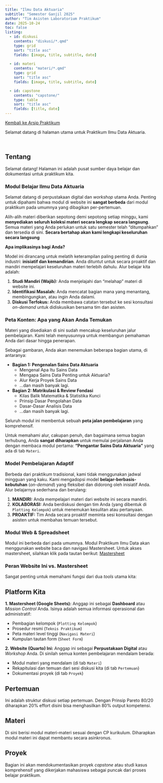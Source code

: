 ```yaml
---
title: "Ilmu Data Aktuaria"
subtitle: "Semester Ganjil 2025"
author: "Tim Asisten Laboratorium Praktikum"
date: 2025-10-24
toc: false
listing:
  - id: diskusi
    contents: "diskusi/*.qmd"
    type: grid
    sort: "title asc"
    fields: [image, title, subtitle, date]
    
  - id: materi
    contents: "materi/*.qmd"
    type: grid
    sort: "title asc"
    fields: [image, title, subtitle, date]

  - id: capstone
    contents: "capstone/"
    type: table
    sort: "title asc"
    fields: [title, date]
---
```


<a href="../../../../semuahalaman/praktikum.qmd" class="btn btn-outline-primary mb-4">
<i class="fa-solid fa-arrow-left"></i> Kembali ke Arsip Praktikum
</a>

:::{.justify}
Selamat datang di halaman utama untuk Praktikum Ilmu Data Aktuaria.
:::

<br>

::: {.panel-tabset}

## Tentang

Selamat datang! Halaman ini adalah pusat sumber daya belajar dan dokumentasi untuk praktikum kita.

### Modul Belajar Ilmu Data Aktuaria

:::{.justify}
Selamat datang di perpustakaan digital dan *workshop* utama Anda. Penting untuk dipahami bahwa modul di website ini **sangat berbeda** dari modul praktikum pada umumnya yang dibagikan per-pertemuan.

Alih-alih materi diberikan sepotong demi sepotong setiap minggu, kami **menyediakan seluruh koleksi materi secara lengkap secara langsung**. Semua materi yang Anda perlukan untuk satu semester telah "ditumpahkan" dan tersedia di sini. **Secara bertahap akan kami lengkapi keseluruhan secara langsung**
:::

**Apa implikasinya bagi Anda?**

Model ini dirancang untuk melatih keterampilan paling penting di dunia industri: **inisiatif dan kemandirian**. Anda dituntut untuk secara proaktif dan mandiri mempelajari keseluruhan materi terlebih dahulu. Alur belajar kita adalah:

1.  **Studi Mandiri (Wajib):** Anda menjelajahi dan "melahap" materi di website ini.
2.  **Identifikasi Masalah:** Anda mencatat bagian mana yang menantang, membingungkan, atau ingin Anda dalami.
3.  **Diskusi Terfokus:** Anda membawa catatan tersebut ke sesi konsultasi *on-demand* untuk didiskusikan bersama tim dan asisten.

### Peta Konten: Apa yang Akan Anda Temukan

Materi yang disediakan di sini sudah mencakup keseluruhan jalur pembelajaran. Kami telah menyusunnya untuk membangun pemahaman Anda dari dasar hingga penerapan.

:::{.callout-note title="Contoh Struktur Modul"}
Sebagai gambaran, Anda akan menemukan beberapa bagian utama, di antaranya:

* **Bagian 1: Pengenalan Sains Data Aktuaria**
    * Mengenal Apa Itu Sains Data
    * Mengapa Sains Data Penting untuk Aktuaria?
    * Alur Kerja Proyek Sains Data
    * ...dan masih banyak lagi.

* **Bagian 2: Matrikulasi & Review Fondasi**
    * Kilas Balik Matematika & Statistika Kunci
    * Prinsip Dasar Pengolahan Data
    * Dasar-Dasar Analisis Data
    * ...dan masih banyak lagi.
:::

Seluruh modul ini membentuk sebuah **peta jalan pembelajaran** yang komprehensif.

Untuk memahami alur, cakupan penuh, dan bagaimana semua bagian terhubung, Anda **sangat diharapkan** untuk memulai perjalanan Anda dengan membaca modul pertama: **"Pengantar Sains Data Aktuaria"** yang ada di tab `Materi`.

### Model Pembelajaran Adaptif

Berbeda dari praktikum tradisional, kami tidak menggunakan jadwal mingguan yang kaku. Kami mengadopsi model **belajar-berbasis-kebutuhan** (*on-demand*) yang fleksibel dan didorong oleh inisiatif Anda. Alur belajarnya sederhana dan berulang:

1.  **MANDIRI:** Anda mempelajari materi dari website ini secara mandiri.
2.  **KOLABORASI:** Anda berdiskusi dengan tim Anda (yang dibentuk di `Plotting Kelompok`) untuk menemukan kesulitan atau pertanyaan.
3.  **PROAKTIF:** Tim Anda secara proaktif meminta sesi konsultasi dengan asisten untuk membahas temuan tersebut.

### Modul Web & Spreadsheet

Modul ini berbeda dari pada umumnya. Modul Praktikum Ilmu Data akan menggunakan website baca dan navigasi Mastersheet.
Untuk akses mastersheet, silahkan klik pada tautan berikut: [Mastersheet](https://docs.google.com/spreadsheets/d/1lU5bhGa5emGxgz8HO7OQjRvRAI1XJ2B_ATSncomBEWY/edit?usp=drive_link)

### Peran Website Ini vs. Mastersheet

Sangat penting untuk memahami fungsi dari dua *tools* utama kita:

:::{.callout-note icon="false"}
## Platform Kita

**1. Mastersheet (Google Sheets):**
Anggap ini sebagai **Dashboard** atau *Mission Control* Anda. Isinya adalah semua informasi operasional dan administratif:

* Pembagian kelompok (`Plotting Kelompok`)
* Prosedur resmi (`Teknis Praktikum`)
* Peta materi level tinggi (`Navigasi Materi`)
* Kumpulan tautan form (`Sheet Form`)

**2. Website (Quarto) Ini:**
Anggap ini sebagai **Perpustakaan Digital** atau *Workshop* Anda. Di sinilah semua konten pembelajaran mendalam berada:

* Modul materi yang mendalam (di tab `Materi`)
* Rekapitulasi dan temuan dari sesi diskusi kita (di tab `Pertemuan`)
* Dokumentasi proyek (di tab `Proyek`)
:::

## Pertemuan

Ini adalah struktur diskusi setiap pertemuan. Dengan Prinsip Pareto 80/20 diharapkan 20% effort disini bisa menghasilkan 80% output kompetensi.

:::{#diskusi}
:::

## Materi

Di sini berisi modul materi-materi sesuai dengan CP kurikulum. Diharapkan modul materi ini dapat membantu secara asinkronus.

:::{#materi}
:::

## Proyek

Bagian ini akan mendokumentasikan proyek *capstone* atau studi kasus komprehensif yang dikerjakan mahasiswa sebagai puncak dari proses belajar praktikum.

:::{#capstone}
:::

:::